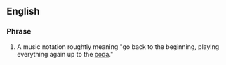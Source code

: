 ==English==

===Phrase===
{{infl|en|Phrasebook|head=[[d.c.]] [[al]] [[coda]]}}

# {{music}} A music notation roughtly meaning "go back to the beginning, playing everything again up to the [[coda]]."